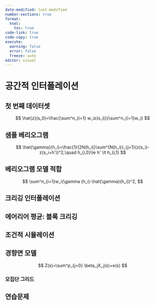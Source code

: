 ```yaml
---
date-modified: last-modified
number-sections: true
format: 
  html: 
    toc: true
code-link: true
code-copy: true
execute: 
  warning: false
  error: false
  freeze: auto
editor: visual
---
```


# 공간적 인터폴레이션 {#sec-interpolation}

## 첫 번째 데이터셋

$$
\hat{z}(s_0)=\frac{\sum^n_{i=1} w_iz(s_i)}{\sum^n_{i=1}w_i}
$$

## 샘플 베리오그램

$$
\hat{\gamma}(h_i)=\frac{1}{2N(h_i)}\sum^{N(h_i)}_{j=1}(z(s_i)-z(s_i+h'))^2,\quad h_{i,0}\le h' \lt h_{i,1}
$$

## 베리오그램 모델 적합

$$
\sum^n_{i=1}w_i(\gamma (h_i)-\hat{\gamma}(h_i))^2,
$$

## 크리깅 인터폴레이션

## 에어리어 평균: 블록 크리깅

## 조건적 시뮬레이션

## 경향면 모델

$$
Z(s)=\sum^p_{j=0} \beta_jX_j(s)+e(s)
$$

### 모집단 그리드

## 연습문제
